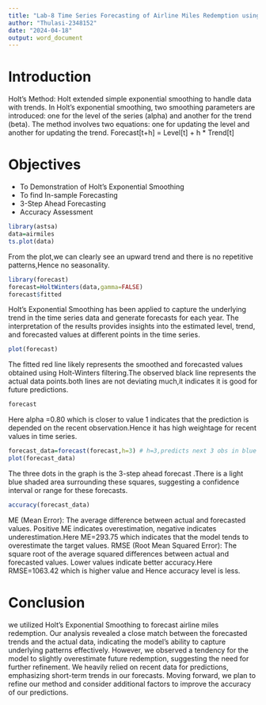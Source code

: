 ---
title: "Lab-8 Time Series Forecasting of Airline Miles Redemption using Holt's Exponential Smoothing"
author: "Thulasi-2348152"
date: "2024-04-18"
output: word_document
---
# Introduction
Holt's Method: Holt extended simple exponential smoothing to handle data with trends. In Holt's exponential smoothing, two smoothing parameters are introduced: one for the level of the series (alpha) and another for the trend (beta). The method involves two equations: one for updating the level and another for updating the trend.
Forecast[t+h] = Level[t] + h * Trend[t]

# Objectives
* To  Demonstration of Holt's Exponential Smoothing
* To find In-sample Forecasting
* 3-Step Ahead Forecasting
* Accuracy Assessment

```{r}
library(astsa)
data=airmiles
ts.plot(data)
```

From the plot,we can clearly see an upward trend and there is no repetitive patterns,Hence no seasonality.

```{r}
library(forecast)
forecast=HoltWinters(data,gamma=FALSE)
forecast$fitted
```

Holt's Exponential Smoothing has been applied to capture the underlying trend in the time series data and generate forecasts for each year. The interpretation of the results provides insights into the estimated level, trend, and forecasted values at different points in the time series.

```{r}
plot(forecast)
```


The fitted red line likely represents the smoothed and forecasted values obtained using Holt-Winters filtering.The observed black line represents the actual data points.both lines are not deviating much,it indicates it is good for future predictions.

```{r}
forecast
```

Here alpha =0.80 which is closer to value 1 indicates that the prediction is depended on the recent observation.Hence it has high weightage for recent values in time series.

```{r}
forecast_data=forecast(forecast,h=3) # h=3,predicts next 3 obs in blue color
plot(forecast_data)
```

The three dots in the graph is the 3-step ahead forecast .There is a light blue shaded area surrounding these squares, suggesting a confidence interval or range for these forecasts.

```{r}
accuracy(forecast_data)

```


ME (Mean Error): The average difference between actual and forecasted values. Positive ME indicates overestimation, negative indicates underestimation.Here ME=293.75 which indicates that the model tends to overestimate the target values.
RMSE (Root Mean Squared Error): The square root of the average squared differences between actual and forecasted values. Lower values indicate better accuracy.Here RMSE=1063.42 which is higher value and Hence accuracy level is less.

# Conclusion
we utilized Holt's Exponential Smoothing to forecast airline miles redemption. Our analysis revealed a close match between the forecasted trends and the actual data, indicating the model's ability to capture underlying patterns effectively. However, we observed a tendency for the model to slightly overestimate future redemption, suggesting the need for further refinement. We heavily relied on recent data for predictions, emphasizing short-term trends in our forecasts. Moving forward, we plan to refine our method and consider additional factors to improve the accuracy of our predictions.
